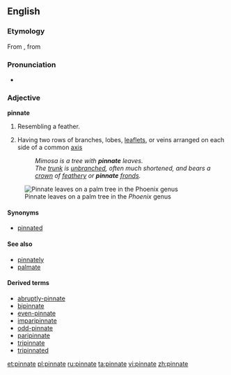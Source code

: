 ==English==

===Etymology===
From {{etyl|la}} {{term|pinnatus|pinnātus|lang=la|[[feathered]]}}, from {{term|pinna|lang=la||[[feather]]}}

===Pronunciation===
* {{IPA|/pɪnˈneɪt/}}

===Adjective===
'''pinnate'''

# Resembling a feather.
# {{botany}} Having two rows of branches, lobes, [[leaflet]]s, or veins arranged on each side of a common [[axis]]
#: ''Mimosa is a tree with '''pinnate''' leaves.''
#: ''The [[trunk]] is [[unbranched]], often much shortened, and bears a [[crown]] of [[feathery]] or '''pinnate''' [[fronds]].''
[[Image:Pinnate.JPG|thumb|right|Pinnate leaves on a palm tree in the ''Phoenix'' genus]]

====Synonyms====
* [[pinnated]]

====See also====
* [[pinnately]]
* [[palmate]]

====Derived terms====
* [[abruptly-pinnate]]
* [[bipinnate]]
* [[even-pinnate]]
* [[imparipinnate]]
* [[odd-pinnate]]
* [[paripinnate]]
* [[tripinnate]]
* [[tripinnated]]

[[et:pinnate]]
[[pl:pinnate]]
[[ru:pinnate]]
[[ta:pinnate]]
[[vi:pinnate]]
[[zh:pinnate]]